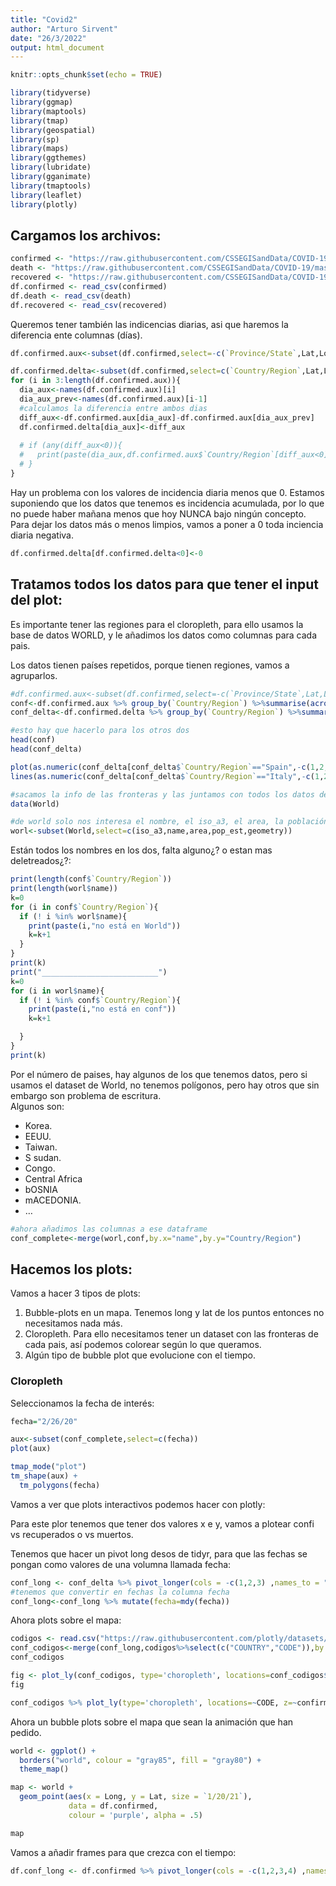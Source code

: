 ```yaml
---
title: "Covid2"
author: "Arturo Sirvent"
date: "26/3/2022"
output: html_document
---
```


```r
knitr::opts_chunk$set(echo = TRUE)
```

```r
library(tidyverse)
library(ggmap)
library(maptools)
library(tmap)
library(geospatial) 
library(sp)
library(maps)
library(ggthemes)
library(lubridate)
library(gganimate)
library(tmaptools)
library(leaflet)
library(plotly)
```

## Cargamos los archivos:

```r
confirmed <- "https://raw.githubusercontent.com/CSSEGISandData/COVID-19/master/csse_covid_19_data/csse_covid_19_time_series/time_series_covid19_confirmed_global.csv"
death <- "https://raw.githubusercontent.com/CSSEGISandData/COVID-19/master/csse_covid_19_data/csse_covid_19_time_series/time_series_covid19_deaths_global.csv"
recovered <- "https://raw.githubusercontent.com/CSSEGISandData/COVID-19/master/csse_covid_19_data/csse_covid_19_time_series/time_series_covid19_recovered_global.csv"
df.confirmed <- read_csv(confirmed)
df.death <- read_csv(death)
df.recovered <- read_csv(recovered)
```

Queremos tener también las indicencias diarias, asi que haremos la diferencia ente columnas (días).

```r
df.confirmed.aux<-subset(df.confirmed,select=-c(`Province/State`,Lat,Long))

df.confirmed.delta<-subset(df.confirmed,select=c(`Country/Region`,Lat,Long))
for (i in 3:length(df.confirmed.aux)){
  dia_aux<-names(df.confirmed.aux)[i]
  dia_aux_prev<-names(df.confirmed.aux)[i-1]
  #calculamos la diferencia entre ambos dias
  diff_aux<-df.confirmed.aux[dia_aux]-df.confirmed.aux[dia_aux_prev]
  df.confirmed.delta[dia_aux]<-diff_aux
  
  # if (any(diff_aux<0)){
  #   print(paste(dia_aux,df.confirmed.aux$`Country/Region`[diff_aux<0],diff_aux[diff_aux<0]))
  # }
}


```

Hay un problema con los valores de incidencia diaria menos que 0. Estamos suponiendo que los datos que tenemos es incidencia acumulada, por lo que no puede haber mañana menos que hoy NUNCA bajo ningún concepto.\
Para dejar los datos más o menos limpios, vamos a poner a 0 toda inciencia diaria negativa.

```r
df.confirmed.delta[df.confirmed.delta<0]<-0

```

## Tratamos todos los datos para que tener el input del plot:

Es importante tener las regiones para el cloropleth, para ello usamos la base de datos WORLD, y le añadimos los datos como columnas para cada pais.

Los datos tienen países repetidos, porque tienen regiones, vamos a agruparlos.

```r
#df.confirmed.aux<-subset(df.confirmed,select=-c(`Province/State`,Lat,Long))
conf<-df.confirmed.aux %>% group_by(`Country/Region`) %>%summarise(across(everything(),sum))
conf_delta<-df.confirmed.delta %>% group_by(`Country/Region`) %>%summarise(across(everything(),sum))

#esto hay que hacerlo para los otros dos
head(conf)
head(conf_delta)
```

```r
plot(as.numeric(conf_delta[conf_delta$`Country/Region`=="Spain",-c(1,2,3,4)]),type="l")
lines(as.numeric(conf_delta[conf_delta$`Country/Region`=="Italy",-c(1,2,3,4)]),col="blue")

```

```r
#sacamos la info de las fronteras y las juntamos con todos los datos del covid
data(World)

#de world solo nos interesa el nombre, el iso_a3, el area, la población y los polígonos
worl<-subset(World,select=c(iso_a3,name,area,pop_est,geometry))
```

Están todos los nombres en los dos, falta alguno¿? o estan mas deletreados¿?:

```r
print(length(conf$`Country/Region`))
print(length(worl$name))
k=0
for (i in conf$`Country/Region`){
  if (! i %in% worl$name){
    print(paste(i,"no está en World"))
    k=k+1
  }
}
print(k)
print("__________________________")
k=0
for (i in worl$name){
  if (! i %in% conf$`Country/Region`){
    print(paste(i,"no está en conf"))
    k=k+1

  }
}
print(k)


```

Por el número de paises, hay algunos de los que tenemos datos, pero si usamos el dataset de World, no tenemos polígonos, pero hay otros que sin embargo son problema de escritura.\
Algunos son:

-   Korea.\
-   EEUU.\
-   Taiwan.\
-   S sudan.\
-   Congo.\
-   Central Africa\
-   bOSNIA\
-   mACEDONIA.\
-   ...

```r
#ahora añadimos las columnas a ese dataframe
conf_complete<-merge(worl,conf,by.x="name",by.y="Country/Region")

```

## Hacemos los plots:

Vamos a hacer 3 tipos de plots:

1.  Bubble-plots en un mapa. Tenemos long y lat de los puntos entonces no necesitamos nada más.\
2.  Cloropleth. Para ello necesitamos tener un dataset con las fronteras de cada pais, así podemos colorear según lo que queramos.\
3.  Algún tipo de bubble plot que evolucione con el tiempo.

### Cloropleth

Seleccionamos la fecha de interés:

```r
fecha="2/26/20"

aux<-subset(conf_complete,select=c(fecha))
plot(aux)

```

```r
tmap_mode("plot")
tm_shape(aux) +
  tm_polygons(fecha)

```

Vamos a ver que plots interactivos podemos hacer con plotly:

Para este plor tenemos que tener dos valores x e y, vamos a plotear confi vs recuperados o vs muertos.

Tenemos que hacer un pivot long desos de tidyr, para que las fechas se pongan como valores de una volumna llamada fecha:

```r
conf_long <- conf_delta %>% pivot_longer(cols = -c(1,2,3) ,names_to = "fecha",values_to = "confirmed") 
#tenemos que convertir en fechas la columna fecha
conf_long<-conf_long %>% mutate(fecha=mdy(fecha))

```

Ahora plots sobre el mapa:

```r
codigos <- read.csv("https://raw.githubusercontent.com/plotly/datasets/master/2014_world_gdp_with_codes.csv")
conf_codigos<-merge(conf_long,codigos%>%select(c("COUNTRY","CODE")),by.x="Country/Region",by.y="COUNTRY")
conf_codigos
```

```r
fig <- plot_ly(conf_codigos, type='choropleth', locations=conf_codigos$CODE, z=conf_codigos$`1/25/20`, text=conf_codigos$`Country/Region`)
fig
```

```r
conf_codigos %>% plot_ly(type='choropleth', locations=~CODE, z=~confirmed, text=~`Country/Region`,frame="2020-01-23") 
```

Ahora un bubble plots sobre el mapa que sean la animación que han pedido.

```r
world <- ggplot() +
  borders("world", colour = "gray85", fill = "gray80") +
  theme_map() 

map <- world +
  geom_point(aes(x = Long, y = Lat, size = `1/20/21`),
             data = df.confirmed, 
             colour = 'purple', alpha = .5)

map
```

Vamos a añadir frames para que crezca con el tiempo:

```r
df.conf_long <- df.confirmed %>% pivot_longer(cols = -c(1,2,3,4) ,names_to = "fecha") 
```
